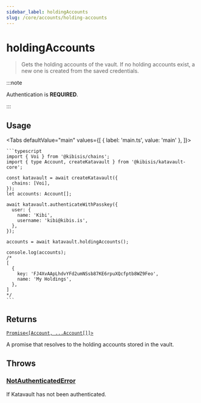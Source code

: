 ```yaml
---
sidebar_label: holdingAccounts
slug: /core/accounts/holding-accounts
---
```



# holdingAccounts

> Gets the holding accounts of the vault. If no holding accounts exist, a new one is created from the saved credentials.

:::note

Authentication is **REQUIRED**.

:::

<SectionBreak />

## Usage

<Tabs
  defaultValue="main"
  values={[
    { label: 'main.ts', value: 'main' },
  ]}>
  <TabItem value="main">

    ```typescript
    import { Voi } from '@kibisis/chains';
    import { type Account, createKatavault } from '@kibisis/katavault-core';

    const katavault = await createKatavault({
      chains: [Voi],
    });
    let accounts: Account[];

    await katavault.authenticateWithPasskey({
      user: {
        name: 'Kibi',
        username: 'kibi@kibis.is',
      },
    });

    accounts = await katavault.holdingAccounts();

    console.log(accounts);
    /*
    [
      {
        key: 'FJ4XvAApLhdvYFd2umNSsb87KE6rpuXQcfptb8WZ9Feo',
        name: 'My Holdings',
      },
    ]
    */
    ```

  </TabItem>
</Tabs>

<SectionBreak />

## Returns

[`Promise<[Account, ...Account[]]>`](04-glossary/02-types.mdx#account)

A promise that resolves to the holding accounts stored in the vault.

<SectionBreak />

## Throws

### [NotAuthenticatedError](04-glossary/03-errors.mdx#notauthenticatederror)

If Katavault has not been authenticated.

